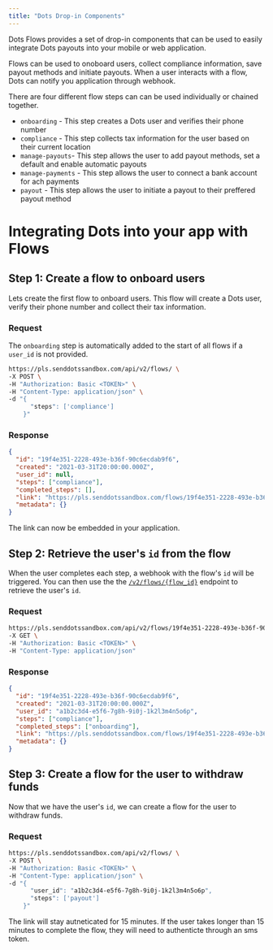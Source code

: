 ```yaml
---
title: "Dots Drop-in Components"
---
```


Dots Flows provides a set of drop-in components that can be used to easily integrate Dots payouts into your mobile or web application.

Flows can be used to onoboard users, collect compliance information, save payout methods and initiate payouts. When a user interacts with a flow, Dots can notify you application through webhook.

There are four different flow steps can can be used individually or chained together.

- `onboarding` - This step creates a Dots user and verifies their phone number
- `compliance` - This step collects tax information for the user based on their current location
- `manage-payouts`- This step allows the user to add payout methods, set a default and enable automatic payouts
- `manage-payments` - This step allows the user to connect a bank account for ach payments
- `payout` - This step allows the user to initiate a payout to their preffered payout method

# Integrating Dots into your app with Flows

## Step 1: Create a flow to onboard users

Lets create the first flow to onboard users. This flow will create a Dots user, verify their phone number and collect their tax information.

### Request

<Note>The `onboarding` step is automatically added to the start of all flows if a `user_id` is not provided.

```bash cURL
https://pls.senddotssandbox.com/api/v2/flows/ \
-X POST \
-H "Authorization: Basic <TOKEN>" \
-H "Content-Type: application/json" \
-d "{
      "steps": ['compliance']
    }"

```

### Response

```json
{
  "id": "19f4e351-2228-493e-b36f-90c6ecdab9f6",
  "created": "2021-03-31T20:00:00.000Z",
  "user_id": null,
  "steps": ["compliance"],
  "completed_steps": [],
  "link": "https://pls.senddotssandbox.com/flows/19f4e351-2228-493e-b36f-90c6ecdab9f6",
  "metadata": {}
}
```

The link can now be embedded in your application.

## Step 2: Retrieve the user's `id` from the flow

When the user completes each step, a webhook with the flow's `id` will be triggered. You can then use the the [`/v2/flows/{flow_id}`](/api-reference/flows/get-flow-by-id) endpoint to retrieve the user's `id`.

### Request

```bash cURL
https://pls.senddotssandbox.com/api/v2/flows/19f4e351-2228-493e-b36f-90c6ecdab9f6 \
-X GET \
-H "Authorization: Basic <TOKEN>" \
-H "Content-Type: application/json"
```

### Response

```json
{
  "id": "19f4e351-2228-493e-b36f-90c6ecdab9f6",
  "created": "2021-03-31T20:00:00.000Z",
  "user_id": "a1b2c3d4-e5f6-7g8h-9i0j-1k2l3m4n5o6p",
  "steps": ["compliance"],
  "completed_steps": ["onboarding"],
  "link": "https://pls.senddotssandbox.com/flows/19f4e351-2228-493e-b36f-90c6ecdab9f6",
  "metadata": {}
}
```

## Step 3: Create a flow for the user to withdraw funds

Now that we have the user's `id`, we can create a flow for the user to withdraw funds.

### Request

```bash cURL
https://pls.senddotssandbox.com/api/v2/flows/ \
-X POST \
-H "Authorization: Basic <TOKEN>" \
-H "Content-Type: application/json" \
-d "{
      "user_id": "a1b2c3d4-e5f6-7g8h-9i0j-1k2l3m4n5o6p",
      "steps": ['payout']
    }"

```

The link will stay autneticated for 15 minutes. If the user takes longer than 15 minutes to complete the flow, they will need to authenticte through an sms token.
